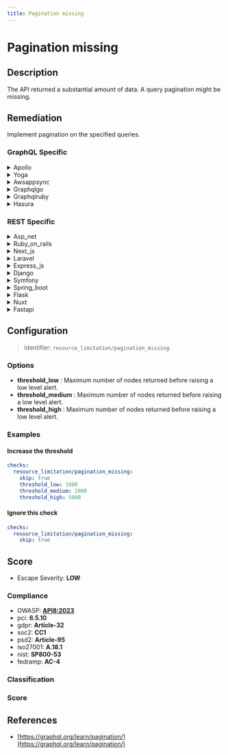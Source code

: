 ```yaml
---
title: Pagination missing
---
```


# Pagination missing

## Description

The API returned a substantial amount of data.
A query pagination might be missing.


## Remediation

Implement pagination on the specified queries.



### GraphQL Specific

<details>
    <summary>Apollo</summary>

Implement pagination in the Apollo framework engine by using cursor-based or offset-based strategies to manage large sets of data efficiently. This can be achieved by modifying the GraphQL schema to include pagination arguments such as 'limit' and 'after' for cursor-based pagination or 'offset' for offset-based pagination, and updating resolvers to handle these arguments appropriately. Ensure that the client-side queries also include these pagination parameters to fetch data in chunks.

</details>

<details>
    <summary>Yoga</summary>

Implement pagination in the Yoga framework engine to manage data sets efficiently. This can be achieved by using built-in pagination support or by creating custom pagination logic. Ensure that the pagination mechanism includes features such as page number, page size, and total record count to provide a seamless user experience.

</details>

<details>
    <summary>Awsappsync</summary>

To address the issue of missing pagination in AWS AppSync, implement pagination logic in your GraphQL schema by using arguments such as 'limit' and 'nextToken' for list queries. This will allow clients to request a specific number of items and to navigate through large sets of data by providing a token from the previous response. Ensure that your resolvers support this pagination mechanism and that they handle the 'nextToken' appropriately to fetch the subsequent set of results.

</details>

<details>
    <summary>Graphqlgo</summary>

Implement pagination in your GraphQL queries by using cursor-based or offset-based methods. This can be achieved by adding arguments such as 'first', 'last', 'before', and 'after' for cursor-based pagination, or 'limit' and 'offset' for offset-based pagination, to your GraphQL schema. Ensure that your Go framework's resolver functions are designed to handle these arguments and return the appropriate subset of data. This will help manage large datasets efficiently and prevent performance issues.

</details>

<details>
    <summary>Graphqlruby</summary>

Implement pagination in your GraphQL queries by using the `graphql-ruby` gem's built-in features. Define a `max_page_size` to limit the number of records returned in a single request and use `after` and `before` cursors to navigate between pages. This will help prevent performance issues and potential denial-of-service attacks due to large, unpaginated result sets.

</details>

<details>
    <summary>Hasura</summary>

Implement pagination in your Hasura queries by using the 'limit' and 'offset' arguments to control the number of records returned and to skip over records of a set. This will help in managing and optimizing the data load, especially for large datasets. Additionally, consider using cursor-based pagination with 'where' conditions for more efficient and performant data fetching.

</details>


### REST Specific

<details>
    <summary>Asp_net</summary>

Implement pagination in your API endpoints by using Skip and Take methods in LINQ queries or leveraging the built-in pagination support in Entity Framework. This will help manage and limit the amount of data returned in a single request, improving performance and reducing server load.

</details>

<details>
    <summary>Ruby_on_rails</summary>

Implement pagination using gems like 'kaminari' or 'will_paginate' to break the dataset into manageable chunks and return it page by page.

</details>

<details>
    <summary>Next_js</summary>

Implement server-side pagination in your API by using query parameters such as 'page' and 'limit' to return a subset of results per request. In Next.js, you can handle this logic within your API routes or when fetching data in 'getServerSideProps' or 'getStaticProps'.

</details>

<details>
    <summary>Laravel</summary>

Implement pagination in Laravel by using the 'paginate' method on the Eloquent query, which automatically handles large datasets and provides a simple way to access paginated data.

</details>

<details>
    <summary>Express_js</summary>

Implement pagination in your Express.js routes by using query parameters such as 'page' and 'limit' to control the amount of data returned per request. Utilize middleware or a library like 'mongoose-paginate' for MongoDB to handle the pagination logic efficiently.

</details>

<details>
    <summary>Django</summary>

Implement pagination in your Django views by using Django's Paginator class. This will help to split the large data set into manageable pages and reduce server load.

</details>

<details>
    <summary>Symfony</summary>

Implement pagination in your Symfony application by using the Pagerfanta bundle or the KnpPaginatorBundle to efficiently handle large datasets and limit the amount of data returned per request. Adjust your queries to fetch only a subset of data based on the page number and size parameters.

</details>

<details>
    <summary>Spring_boot</summary>

Implement pagination in the Spring Boot application by using Pageable interface in the repository methods and applying @PageableDefault or @RequestParam to controller endpoints to handle page size, number, and sorting.

</details>

<details>
    <summary>Flask</summary>

Implement pagination in your Flask route by using request arguments to define page number and limit, and apply these to your database query to return a subset of data.

</details>

<details>
    <summary>Nuxt</summary>

Implement pagination in your Nuxt.js application by using the 'fetch' or 'asyncData' methods to retrieve data in chunks. Utilize query parameters such as 'page' and 'limit' to request specific subsets of data from the API.

</details>

<details>
    <summary>Fastapi</summary>

Implement pagination in FastAPI by using query parameters such as 'skip' and 'limit' to control the number of records returned in a single request. This can help manage large datasets and improve API performance.

</details>

## Configuration

> Identifier: `resource_limitation/pagination_missing`

### Options

- **threshold_low** : Maximum number of nodes returned before raising a low level alert.
- **threshold_medium** : Maximum number of nodes returned before raising a low level alert.
- **threshold_high** : Maximum number of nodes returned before raising a low level alert.




### Examples



#### Increase the threshold

```yaml
checks:
  resource_limitation/pagination_missing:
    skip: true
    threshold_low: 1000
    threshold_medium: 2000
    threshold_high: 5000
```




#### Ignore this check

```yaml
checks:
  resource_limitation/pagination_missing:
    skip: true
```




## Score

- Escape Severity: **<span className="low-severity">LOW</span>**

### Compliance

- OWASP: **[API8:2023](https://github.com/OWASP/API-Security/blob/master/editions/2023/en/0xa8-security-misconfiguration.md)**
- pci: **6.5.10**
- gdpr: **Article-32**
- soc2: **CC1**
- psd2: **Article-95**
- iso27001: **A.18.1**
- nist: **SP800-53**
- fedramp: **AC-4**

### Classification






### Score




## References

- [https://graphql.org/learn/pagination/](https://graphql.org/learn/pagination/)
  
